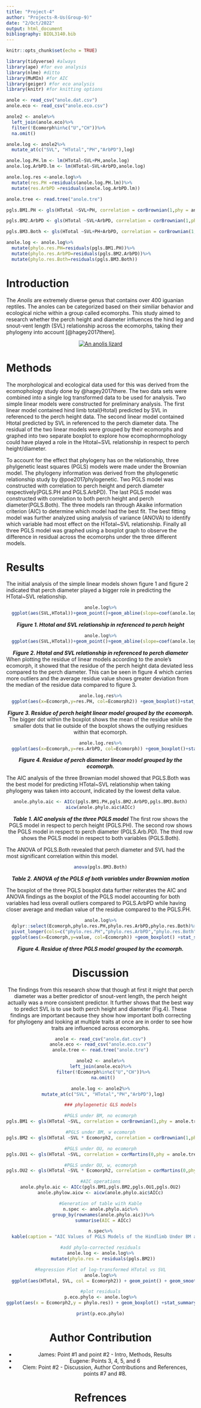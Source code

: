 ```yaml
---
title: "Project-4"
author: "Projects-R-Us(Group-9)"
date: "2/Oct/2022"
output: html_document
bibliography: BIOL3140.bib
---
```

```r
knitr::opts_chunk$set(echo = TRUE)
```

```r
library(tidyverse) #always
library(ape) #for evo analysis
library(nlme) #ditto
library(MuMIn) #for AIC
library(geiger) #for eco analysis
library(knitr) #for knitting options

anole <- read_csv("anole.dat.csv")
anole.eco <- read_csv("anole.eco.csv")

anole2 <- anole%>%
  left_join(anole.eco)%>%
  filter(!Ecomorph%in%c("U","CH"))%>%
  na.omit()

anole.log <- anole2%>%
  mutate_at(c("SVL", "HTotal","PH","ArbPD"),log)

anole.log.PH.lm <- lm(HTotal~SVL+PH,anole.log)
anole.log.ArbPD.lm <- lm(HTotal~SVL+ArbPD,anole.log)

anole.log.res <-anole.log%>%
  mutate(res.PH =residuals(anole.log.PH.lm))%>%
  mutate(res.ArbPD =residuals(anole.log.ArbPD.lm))

anole.tree <- read.tree("anole.tre")

pgls.BM1.PH <- gls(HTotal ~SVL+PH, correlation = corBrownian(1,phy = anole.tree,form=~Species),data = anole.log, method = "ML")

pgls.BM2.ArbPD <- gls(HTotal ~SVL+ArbPD, correlation = corBrownian(1,phy = anole.tree,form=~Species),data = anole.log, method = "ML")

pgls.BM3.Both <- gls(HTotal ~SVL+PH+ArbPD, correlation = corBrownian(1,phy = anole.tree,form=~Species),data = anole.log, method = "ML")

anole.log <- anole.log%>%
  mutate(phylo.res.PH=residuals(pgls.BM1.PH))%>%
  mutate(phylo.res.ArbPD=residuals(pgls.BM2.ArbPD))%>%
  mutate(phylo.res.Both=residuals(pgls.BM3.Both))
```
# Introduction
The *Anolis* are extremely diverse genus that contains over 400 iguanian reptiles. The anoles can be categorized based on their similiar behavior and ecological niche within a group called ecomorphs. This study aimed to research whether the perch height and diameter influences the hind leg and snout-vent length (SVL) relationship across the ecomorphs, taking their phylogeny into account [@hagey2017there].

<center>
[![An anolis lizard](https://upload.wikimedia.org/wikipedia/commons/thumb/4/4b/Green_anole.jpg/320px-Green_anole.jpg)](https://upload.wikimedia.org/wikipedia/commons/thumb/4/4b/Green_anole.jpg/320px-Green_anole.jpg)
</center>

# Methods
The morphological and ecological data used for this was derived from the ecomophology study done by @hagey2017there. The two data sets were combined into a single log transformed data to be used for analysis. Two simple linear models were constructed for preliminary analysis. The first linear model contained hind limb total(Htotal) predicted by SVL in referenced to the perch height data. The second linear model contained Htotal predicted by SVL in referenced to the perch diameter data. The residual of the two linear models were grouped by their ecomorphs and graphed into two separate boxplot to explore how ecomophormophology could have played a role in the Htotal~SVL relationship in respect to perch height/diameter.

To account for the effect that phylogeny has on the relationship, three phylgenetic least squares (PGLS) models were made under the Brownian model. The phylogeny information was derived from the phylogenetic relationship study by @poe2017phylogenetic. Two PGLS model was constructed with correlation to perch height and perch diameter respectively(PGLS.PH and PGLS.ArbPD). The last PGLS model was constructed with correlation to both perch height and perch diameter(PGLS.Both). The three models ran through Akaike information criterion (AIC) to determine which model had the best fit. The best fitting model was further analyzed using analysis of variance (ANOVA) to identify which variable had most effect on the HTotal~SVL relationship. Finally all three PGLS model was graphed using a boxplot graph to observe the difference in residual across the ecomorphs under the three different models.

# Results
The initial analysis of the simple linear models shown figure 1 and figure 2 indicated that perch diameter played a bigger role in predicting the HTotal~SVL relationship.
<center>
```r
anole.log%>%
  ggplot(aes(SVL,HTotal))+geom_point()+geom_abline(slope=coef(anole.log.PH.lm)[2],intercept=coef(anole.log.PH.lm)[1],col="red")
```

***Figure 1. Htotal and SVL relationship in referenced to perch height***

<center>
```r
anole.log%>%
  ggplot(aes(SVL,HTotal))+geom_point()+geom_abline(slope=coef(anole.log.ArbPD.lm)[2],intercept=coef(anole.log.ArbPD.lm)[1],col="green")
```

***Figure 2. Htotal and SVL relationship in referenced to perch diameter***
<center>

<div style="text-align: left">
When plotting the residue of linear models according to the anole's ecomorph, it showed that the residue of the perch height data deviated less compared to the perch diameter. This can be seen in figure 4 which carries more outliers and the average residue value shows greater deviation from the median of the residue data compared to figure 3.
 </div>

<center>
```r
anole.log.res%>%
  ggplot(aes(x=Ecomorph,y=res.PH, col=Ecomorph2)) +geom_boxplot()+stat_summary(fun=mean, geom="point", size=3)
```

***Figure 3. Residue of perch height linear model grouped by the ecomorph.*** The bigger dot within the boxplot shows the mean of the residue while the smaller dots that lie outside of the boxplot shows the outlying residues within that ecomorph.
<center>

```r
anole.log.res%>%
  ggplot(aes(x=Ecomorph,y=res.ArbPD, col=Ecomorph)) +geom_boxplot()+stat_summary(fun=mean, geom="point", size=3)
```

***Figure 4. Residue of perch diameter linear model grouped by the ecomorph.*** 

<center>

<div style="text-align: left">
The AIC analysis of the three Brownian model showed that PGLS.Both was the best model for predicting HTotal~SVL relationship when taking phylogeny was taken into account, indicated by the lowest delta value.
</div>

<center>
```r
anole.phylo.aic <- AICc(pgls.BM1.PH,pgls.BM2.ArbPD,pgls.BM3.Both)
aicw(anole.phylo.aic$AICc)
```

***Table 1. AIC analysis of the three PGLS model*** The first row shows the PGLS model in respect to perch height (PGLS.PH). The second row shows the PGLS model in respect to perch diameter (PGLS.Arb.PD). The third row shows the PGLS model in respect to both variables (PGLS.Both).

<center>

<div style="text-align: left">
The ANOVA of PGLS.Both revealed that perch diameter and SVL had the most significant correlation within this model.
</div>

<center>
```r
anova(pgls.BM3.Both)
```

***Table 2. ANOVA of the PGLS of both variables under Brownian motion*** 

<center>

<div style="text-align: left">
The boxplot of the three PGLS boxplot data further reiterates the AIC and ANOVA findings as the boxplot of the PGLS model accounting for both variables had less overall outliers compared to PGLS.ArbPD while having closer average and median value of the residue compared to the PGLS.PH.
</div>

<center>
```r
anole.log%>%
  dplyr::select(Ecomorph,phylo.res.PH,phylo.res.ArbPD,phylo.res.Both)%>%
  pivot_longer(cols=c("phylo.res.PH","phylo.res.ArbPD","phylo.res.Both"))%>%
  ggplot(aes(x=Ecomorph,y=value, col=Ecomorph)) +geom_boxplot() +stat_summary(fun=mean, geom="point", size=3)+facet_grid(name~.,scales = "free_y")+ylab("residual")
```

***Figure 4. Residue of three PGLS model grouped by the ecomorph.*** 

<center>

# Discussion
The findings from this research show that though at first it might that perch diameter was a better predictor of snout-vent length, the perch height actually was a more consistent predictor. It further shows that the best way to predict SVL is to use both perch height and diameter (Fig.4). These findings are important because they show how important both correcting for phylogeny and looking at multiple traits at once are in order to see how traits are influenced across ecomorphs.
```r
anole <- read_csv("anole.dat.csv")
anole.eco <- read_csv("anole.eco.csv")
anole.tree <- read.tree("anole.tre")
```

```r
anole2 <- anole%>%
left_join(anole.eco)%>%
  filter(!Ecomorph%in%c("U","CH"))%>%
  na.omit()

anole.log <- anole2%>%
  mutate_at(c("SVL", "HTotal","PH","ArbPD"),log)
```

```r
### phylogenetic GLS models

#PGLS under BM, no ecomorph
pgls.BM1 <- gls(HTotal ~SVL, correlation = corBrownian(1,phy = anole.tree,form=~Species),data = anole.log, method = "ML")

#PGLS under BM, w ecomorph
pgls.BM2 <- gls(HTotal ~SVL * Ecomorph2, correlation = corBrownian(1,phy = anole.tree,form=~Species),data = anole.log, method = "ML")

#PGLS under OU, no ecomorph
pgls.OU1 <- gls(HTotal ~SVL, correlation = corMartins(0,phy = anole.tree,form=~Species),data = anole.log, method = "ML")

#PGLS under OU, w, ecomorph
pgls.OU2 <- gls(HTotal ~SVL * Ecomorph2, correlation = corMartins(0,phy = anole.tree,form=~Species),data = anole.log, method = "ML")
```

```r
#AIC operations
anole.phylo.aic <- AICc(pgls.BM1,pgls.BM2,pgls.OU1,pgls.OU2)
anole.phylow.aicw <- aicw(anole.phylo.aic$AICc)

#Generation of table with Kable
n.spec <- anole.phylo.aic%>%
  group_by(rownames(anole.phylo.aic))%>%
  summarise(AIC = AICc)

n.spec%>%
  kable(caption = "AIC Values of PGLS Models of the Hindlimb Under BM and OU")

```

```r
#add phylo-corrected residuals
anole.log <- anole.log%>%
  mutate(phylo.res = residuals(pgls.BM2))
```

```r

#Regression Plot of log-transformed HTotal vs SVL
anole.log%>%
  ggplot(aes(HTotal, SVL, col = Ecomorph2)) + geom_point() + geom_smooth(method = "lm")

```

```r
#plot residuals
p.eco.phylo <- anole.log%>%
ggplot(aes(x = Ecomorph2,y = phylo.res)) + geom_boxplot() +stat_summary(fun = mean, geom = "point", size = 3)

print(p.eco.phylo)

```

# Author Contribution
* James: Point #1 and point #2 - Intro, Methods, Results
* Eugene: Points 3, 4, 5, and 6
* Clem: Point #2 - Discussion, Author Contributions and References, points #7 and #8.

# Refrences